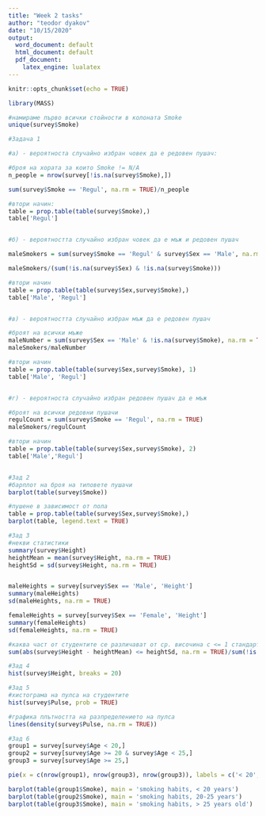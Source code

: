 ```yaml
---
title: "Week 2 tasks"
author: "teodor dyakov"
date: "10/15/2020"
output:
  word_document: default
  html_document: default
  pdf_document: 
    latex_engine: lualatex
---
```

```r
knitr::opts_chunk$set(echo = TRUE)
```

```r
library(MASS)

#намираме първо всички стойности в колоната Smoke
unique(survey$Smoke)

#Задача 1

#а) - вероятноста случайно избран човек да е редовен пушач:

#броя на хората за които Smoke != N/A
n_people = nrow(survey[!is.na(survey$Smoke),])

sum(survey$Smoke == 'Regul', na.rm = TRUE)/n_people

#втори начин:
table = prop.table(table(survey$Smoke),)
table['Regul']


#б) - вероятността случайно избран човек да е мъж и редовен пушач

maleSmokers = sum(survey$Smoke == 'Regul' & survey$Sex == 'Male', na.rm = TRUE)

maleSmokers/(sum(!is.na(survey$Sex) & !is.na(survey$Smoke)))

#втори начин
table = prop.table(table(survey$Sex,survey$Smoke),)
table['Male', 'Regul']


#в) - вероятността случайно избран мъж да е редовен пушач

#броят на всички мъже 
maleNumber = sum(survey$Sex == 'Male' & !is.na(survey$Smoke), na.rm = TRUE)
maleSmokers/maleNumber

#втори начин
table = prop.table(table(survey$Sex,survey$Smoke), 1)
table['Male', 'Regul']


#г) - вероятноста случайно избран редовен пушач да е мъж

#броят на всички редовни пушачи
regulCount = sum(survey$Smoke == 'Regul', na.rm = TRUE)
maleSmokers/regulCount

#втори начин
table = prop.table(table(survey$Sex,survey$Smoke), 2)
table['Male','Regul']


#Зад 2
#барплот на броя на типовете пушачи
barplot(table(survey$Smoke))

#пушене в зависимост от пола
table = prop.table(table(survey$Sex,survey$Smoke),)
barplot(table, legend.text = TRUE)

#Зад 3
#некви статистики
summary(survey$Height)
heightMean = mean(survey$Height, na.rm = TRUE)
heightSd = sd(survey$Height, na.rm = TRUE)


maleHeights = survey[survey$Sex == 'Male', 'Height']
summary(maleHeights)
sd(maleHeights, na.rm = TRUE)

femaleHeights = survey[survey$Sex == 'Female', 'Height']
summary(femaleHeights)
sd(femaleHeights, na.rm = TRUE)

#каква част от студентите се различават от ср. височина с <= 1 стандартно отклонение?
sum(abs(survey$Height - heightMean) <= heightSd, na.rm = TRUE)/sum(!is.na(survey$Height))

#Зад 4
hist(survey$Height, breaks = 20)

#Зад 5
#хистограма на пулса на студентите
hist(survey$Pulse, prob = TRUE)

#графика плътността на разпределението на пулса 
lines(density(survey$Pulse, na.rm = TRUE))

#Зад 6
group1 = survey[survey$Age < 20,]
group2 = survey[survey$Age >= 20 & survey$Age < 25,]
group3 = survey[survey$Age >= 25,]

pie(x = c(nrow(group1), nrow(group3), nrow(group3)), labels = c('< 20', '20-25', '> 25'), main = 'Age of students')

barplot(table(group1$Smoke), main = 'smoking habits, < 20 years')
barplot(table(group2$Smoke), main = 'smoking habits, 20-25 years')
barplot(table(group3$Smoke), main = 'smoking habits, > 25 years old')

```